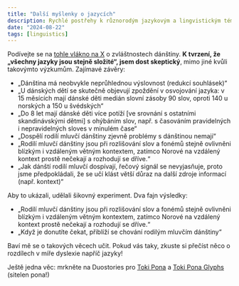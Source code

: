 ```yaml
---
title: "Další myšlenky o jazycích"
description: Rychlé postřehy k různorodým jazykovým a lingvistickým tématům
date: "2024-08-22"
tags: [linguistics]
---
```


Podívejte se na [tohle vlákno na X](https://x.com/fusaroli/status/1309454176800342016?lang=en) o zvláštnostech dánštiny. **K tvrzení, že „všechny jazyky jsou stejně složité“, jsem dost skeptický**, mimo jiné kvůli takovýmto výzkumům. Zajímavé závěry:

- „Dánština má neobvykle neprůhlednou výslovnost (redukcí souhlásek)“
- „U dánských dětí se skutečně objevují zpoždění v osvojování jazyka: v 15 měsících mají dánské děti medián slovní zásoby 90 slov, oproti 140 u norských a 150 u švédských“
- „Do 8 let mají dánské děti více potíží [ve srovnání s ostatními skandinávskými dětmi] s ohýbáním slov, např. s časováním pravidelných i nepravidelných sloves v minulém čase“
- „Dospělí rodilí mluvčí dánštiny zjevně problémy s dánštinou nemají“
- „Rodilí mluvčí dánštiny jsou při rozlišování slov a fonémů stejně ovlivněni blízkým i vzdáleným větným kontextem, zatímco Norové na vzdálený kontext prostě nečekají a rozhodují se dříve.“
- „Jak dánští rodilí mluvčí dospívají, řečový signál se nevyjasňuje, proto jsme předpokládali, že se učí klást větší důraz na další zdroje informací (např. kontext)“

Aby to ukázali, udělali šikovný experiment. Dva fajn výsledky:

- „Rodilí mluvčí dánštiny jsou při rozlišování slov a fonémů stejně ovlivněni blízkým i vzdáleným větným kontextem, zatímco Norové na vzdálený kontext prostě nečekají a rozhodují se dříve.“
- „Když je donutíte čekat, přiblíží se chování rodilým mluvčím dánštiny“

Baví mě se o takových věcech učit. Pokud vás taky, zkuste si přečíst něco o rozdílech v míře dyslexie napříč jazyky!

Ještě jedna věc: mrkněte na Duostories pro [Toki Pona](https://duostories.org/tok-en) a [Toki Pona Glyphs](https://duostories.org/tok2-en) (sitelen pona!)